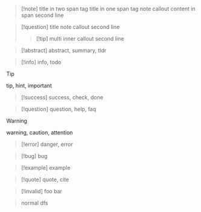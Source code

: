 > [!note] <span><span>title in two span tag </span>title in one span tag</span>
> note callout  <span>content in span</span>
> second line

> [!question] title
> note callout
> second line
>> [!tip] multi
>> inner callout
>> second line

> [!abstract]
> abstract, summary, tldr

> [!info]
> info, todo

> [!tip]
> tip, hint, important

> [!success]
> success, check, done

> [!question]
> question, help, faq


> [!warning]
> warning, caution, attention

> [!error]
> danger, error

> [!bug]
> bug

> [!example]
> example

> [!quote]
> quote, cite

> [!invalid]
> foo bar

> normal
> dfs
